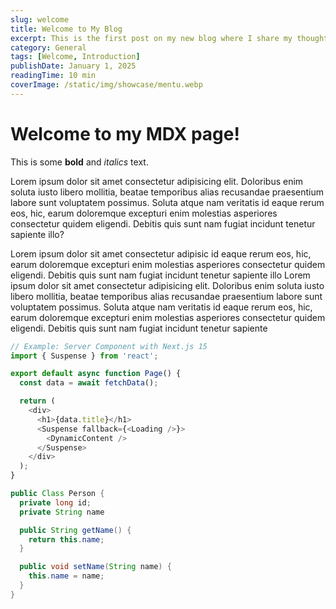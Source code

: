 ```yaml
---
slug: welcome
title: Welcome to My Blog
excerpt: This is the first post on my new blog where I share my thoughts on web development, programming, and technology.
category: General
tags: [Welcome, Introduction]
publishDate: January 1, 2025
readingTime: 10 min
coverImage: /static/img/showcase/mentu.webp
---
```


# Welcome to my MDX page!

This is some **bold** and _italics_ text.

Lorem ipsum dolor sit amet consectetur adipisicing elit. Doloribus enim soluta iusto libero mollitia, beatae temporibus alias recusandae praesentium labore sunt voluptatem possimus. Soluta atque nam veritatis id eaque rerum eos, hic, earum doloremque excepturi enim molestias asperiores consectetur quidem eligendi. Debitis quis sunt nam fugiat incidunt tenetur sapiente illo?

Lorem ipsum dolor sit amet consectetur adipisic id eaque rerum eos, hic, earum doloremque excepturi enim molestias asperiores consectetur quidem eligendi. Debitis quis sunt nam fugiat incidunt tenetur sapiente illo Lorem ipsum dolor sit amet consectetur adipisicing elit. Doloribus enim soluta iusto libero mollitia, beatae temporibus alias recusandae praesentium labore sunt voluptatem possimus. Soluta atque nam veritatis id eaque rerum eos, hic, earum doloremque excepturi enim molestias asperiores consectetur quidem eligendi. Debitis quis sunt nam fugiat incidunt tenetur sapiente

```typescript
// Example: Server Component with Next.js 15
import { Suspense } from 'react';

export default async function Page() {
  const data = await fetchData();

  return (
    <div>
      <h1>{data.title}</h1>
      <Suspense fallback={<Loading />}>
        <DynamicContent />
      </Suspense>
    </div>
  );
}
```

```java
public Class Person {
  private long id;
  private String name

  public String getName() {
    return this.name;
  }

  public void setName(String name) {
    this.name = name;
  }
}
```
